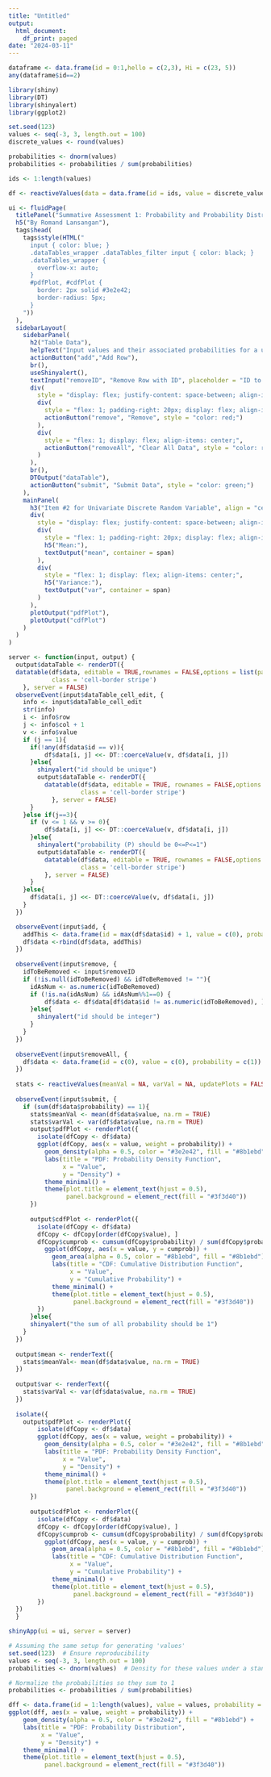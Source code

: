 ```yaml
---
title: "Untitled"
output:
  html_document:
    df_print: paged
date: "2024-03-11"
---
```

``` r
dataframe <- data.frame(id = 0:1,hello = c(2,3), Hi = c(23, 5))
any(dataframe$id==2)
```

``` r
library(shiny)
library(DT)
library(shinyalert)
library(ggplot2)

set.seed(123)
values <- seq(-3, 3, length.out = 100)
discrete_values <- round(values)

probabilities <- dnorm(values)
probabilities <- probabilities / sum(probabilities)

ids <- 1:length(values)

df <- reactiveValues(data = data.frame(id = ids, value = discrete_values, probability = probabilities))

ui <- fluidPage(
  titlePanel("Summative Assessment 1: Probability and Probability Distribution"),
  h5("By Romand Lansangan"),
  tags$head(
    tags$style(HTML("
      input { color: blue; } 
      .dataTables_wrapper .dataTables_filter input { color: black; }
      .dataTables_wrapper {
        overflow-x: auto; 
      }
      #pdfPlot, #cdfPlot {
        border: 2px solid #3e2e42;
        border-radius: 5px;
      }
    "))
  ),
  sidebarLayout(
    sidebarPanel(
      h2("Table Data"),
      helpText("Input values and their associated probabilities for a univariate discrete random variable."),
      actionButton("add","Add Row"),
      br(),
      useShinyalert(),
      textInput("removeID", "Remove Row with ID", placeholder = "ID to remove"),
      div(
        style = "display: flex; justify-content: space-between; align-items: center;",
        div(
          style = "flex: 1; padding-right: 20px; display: flex; align-items: center;",
          actionButton("remove", "Remove", style = "color: red;")
        ),
        div(
          style = "flex: 1; display: flex; align-items: center;",
          actionButton("removeAll", "Clear All Data", style = "color: red;")
        )
      ),
      br(),
      DTOutput("dataTable"),
      actionButton("submit", "Submit Data", style = "color: green;")
    ),
    mainPanel(
      h3("Item #2 for Univariate Discrete Random Variable", align = "center"),
      div(
        style = "display: flex; justify-content: space-between; align-items: center;",
        div(
          style = "flex: 1; padding-right: 20px; display: flex; align-items: center;",
          h5("Mean:"),
          textOutput("mean", container = span)
        ),
        div(
          style = "flex: 1; display: flex; align-items: center;",
          h5("Variance:"),
          textOutput("var", container = span)
        )
      ),
      plotOutput("pdfPlot"),
      plotOutput("cdfPlot")
    )
  )
)

server <- function(input, output) {
  output$dataTable <- renderDT({
  datatable(df$data, editable = TRUE,rownames = FALSE,options = list(pageLength = 5, responsive = TRUE, autoWidth = TRUE), 
            class = 'cell-border stripe')
    }, server = FALSE)
  observeEvent(input$dataTable_cell_edit, {
    info <- input$dataTable_cell_edit
    str(info)
    i <- info$row
    j <- info$col + 1
    v <- info$value
    if (j == 1){
      if(!any(df$data$id == v)){
          df$data[i, j] <<- DT::coerceValue(v, df$data[i, j])
      }else{
        shinyalert("id should be unique")
        output$dataTable <- renderDT({
          datatable(df$data, editable = TRUE, rownames = FALSE,options = list(pageLength = 5, responsive = TRUE, autoWidth = TRUE), 
                    class = 'cell-border stripe')
            }, server = FALSE)
      }
    }else if(j==3){
      if (v <= 1 && v >= 0){
          df$data[i, j] <<- DT::coerceValue(v, df$data[i, j])
      }else{
        shinyalert("probability (P) should be 0<=P<=1")
        output$dataTable <- renderDT({
          datatable(df$data, editable = TRUE, rownames = FALSE,options = list(pageLength = 5, responsive = TRUE, autoWidth = TRUE), 
                    class = 'cell-border stripe')
          }, server = FALSE)
      }
    }else{
      df$data[i, j] <<- DT::coerceValue(v, df$data[i, j])
    }
  })

  observeEvent(input$add, {
    addThis <- data.frame(id = max(df$data$id) + 1, value = c(0), probability = c(0.00))
    df$data <-rbind(df$data, addThis)
  })
  
  observeEvent(input$remove, {
    idToBeRemoved <- input$removeID
    if (!is.null(idToBeRemoved) && idToBeRemoved != ""){
      idAsNum <- as.numeric(idToBeRemoved)
      if (!is.na(idAsNum) && idAsNum%%1==0) {
          df$data <- df$data[df$data$id != as.numeric(idToBeRemoved), ]
      }else{
        shinyalert("id should be integer")
      }
    }
  })
  
  observeEvent(input$removeAll, {
    df$data <- data.frame(id = c(0), value = c(0), probability = c(1))
  })
  
  stats <- reactiveValues(meanVal = NA, varVal = NA, updatePlots = FALSE)
  
  observeEvent(input$submit, {
    if (sum(df$data$probability) == 1){
      stats$meanVal <- mean(df$data$value, na.rm = TRUE)
      stats$varVal <- var(df$data$value, na.rm = TRUE)
      output$pdfPlot <- renderPlot({
        isolate(dfCopy <- df$data)
        ggplot(dfCopy, aes(x = value, weight = probability)) +
          geom_density(alpha = 0.5, color = "#3e2e42", fill = "#8b1ebd") +
          labs(title = "PDF: Probability Density Function",
               x = "Value",
               y = "Density") +
          theme_minimal() +
          theme(plot.title = element_text(hjust = 0.5),
                panel.background = element_rect(fill = "#3f3d40"))
      })
    
      output$cdfPlot <- renderPlot({
        isolate(dfCopy <- df$data)
        dfCopy <- dfCopy[order(dfCopy$value), ]
        dfCopy$cumprob <- cumsum(dfCopy$probability) / sum(dfCopy$probability)
          ggplot(dfCopy, aes(x = value, y = cumprob)) +
            geom_area(alpha = 0.5, color = "#8b1ebd", fill = "#8b1ebd") +
            labs(title = "CDF: Cumulative Distribution Function",
                 x = "Value",
                 y = "Cumulative Probability") +
            theme_minimal() +
            theme(plot.title = element_text(hjust = 0.5),
                  panel.background = element_rect(fill = "#3f3d40"))
        })
      }else{
      shinyalert("the sum of all probability should be 1") 
    }
  })
  
  output$mean <- renderText({
    stats$meanVal<- mean(df$data$value, na.rm = TRUE)
  })
  
  output$var <- renderText({
    stats$varVal <- var(df$data$value, na.rm = TRUE)
  })
  
  isolate({
    output$pdfPlot <- renderPlot({
        isolate(dfCopy <- df$data)
        ggplot(dfCopy, aes(x = value, weight = probability)) +
          geom_density(alpha = 0.5, color = "#3e2e42", fill = "#8b1ebd") +
          labs(title = "PDF: Probability Density Function",
               x = "Value",
               y = "Density") +
          theme_minimal() +
          theme(plot.title = element_text(hjust = 0.5),
                panel.background = element_rect(fill = "#3f3d40"))
      })
    
      output$cdfPlot <- renderPlot({
        isolate(dfCopy <- df$data)
        dfCopy <- dfCopy[order(dfCopy$value), ]
        dfCopy$cumprob <- cumsum(dfCopy$probability) / sum(dfCopy$probability)
          ggplot(dfCopy, aes(x = value, y = cumprob)) +
            geom_area(alpha = 0.5, color = "#8b1ebd", fill = "#8b1ebd") +
            labs(title = "CDF: Cumulative Distribution Function",
                 x = "Value",
                 y = "Cumulative Probability") +
            theme_minimal() +
            theme(plot.title = element_text(hjust = 0.5),
                  panel.background = element_rect(fill = "#3f3d40"))
        })
  })
  }

shinyApp(ui = ui, server = server)

```

``` r
# Assuming the same setup for generating 'values'
set.seed(123)  # Ensure reproducibility
values <- seq(-3, 3, length.out = 100)
probabilities <- dnorm(values)  # Density for these values under a standard normal distribution

# Normalize the probabilities so they sum to 1
probabilities <- probabilities / sum(probabilities)

dff <- data.frame(id = 1:length(values), value = values, probability = probabilities)
ggplot(dff, aes(x = value, weight = probability)) +
    geom_density(alpha = 0.5, color = "#3e2e42", fill = "#8b1ebd") +
    labs(title = "PDF: Probability Distribution",
         x = "Value",
         y = "Density") +
    theme_minimal() +
    theme(plot.title = element_text(hjust = 0.5),
          panel.background = element_rect(fill = "#3f3d40"))

```